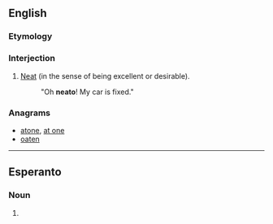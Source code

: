 ==English==

===Etymology===
{{suffix|neat|o|lang=en}}

===Interjection===
{{en-interj}}

# {{label|en|colloquial|slang}} [[neat|Neat]] (in the sense of being excellent or desirable).
#: "Oh '''neato'''! My car is fixed."

===Anagrams===
* [[atone#English|atone]], [[at one#English|at one]]
* [[oaten#English|oaten]]

----

==Esperanto==

===Noun===
{{eo-part|ne|ato}}

# {{eo-form of|ne|ato}}